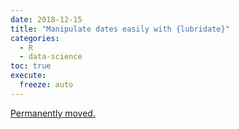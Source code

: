 ```yaml
---
date: 2018-12-15
title: "Manipulate dates easily with {lubridate}"
categories:
  - R
  - data-science
toc: true
execute:
  freeze: auto
---
```


[Permanently moved.](../../posts/2018-12-15-lubridate_africa.qmd)
